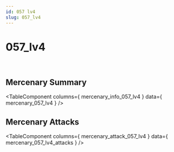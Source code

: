 ```yaml
---
id: 057 lv4
slug: 057_lv4
---
```



# 057_lv4

<div style = {{ display: "flex" }}>
    <Image img={require('@site/static/img/mercenaries/illust/thum_char_view_n_057.jpg')}/>
    <Image img={require('@site/static/img/mercenaries/illust/thum_char_view_o_057.jpg')}/>
</div>

## Mercenary Summary

<TableComponent
  columns={ mercenary_info_057_lv4 }
  data={ mercenary_057_lv4 }
/>

## Mercenary Attacks

<TableComponent
  columns={ mercenary_attack_057_lv4 }
  data={ mercenary_057_lv4_attacks }
/>